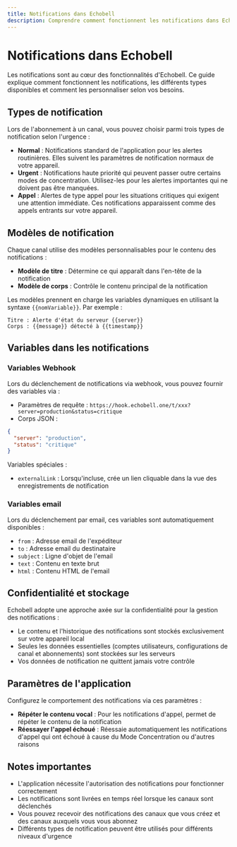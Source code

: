 ```yaml
---
title: Notifications dans Echobell
description: Comprendre comment fonctionnent les notifications dans Echobell et les différents types disponibles.
---
```


# Notifications dans Echobell

Les notifications sont au cœur des fonctionnalités d'Echobell. Ce guide explique comment fonctionnent les notifications, les différents types disponibles et comment les personnaliser selon vos besoins.

## Types de notification

Lors de l'abonnement à un canal, vous pouvez choisir parmi trois types de notification selon l'urgence :

- **Normal** : Notifications standard de l'application pour les alertes routinières. Elles suivent les paramètres de notification normaux de votre appareil.
- **Urgent** : Notifications haute priorité qui peuvent passer outre certains modes de concentration. Utilisez-les pour les alertes importantes qui ne doivent pas être manquées.
- **Appel** : Alertes de type appel pour les situations critiques qui exigent une attention immédiate. Ces notifications apparaissent comme des appels entrants sur votre appareil.

## Modèles de notification

Chaque canal utilise des modèles personnalisables pour le contenu des notifications :

- **Modèle de titre** : Détermine ce qui apparaît dans l'en-tête de la notification
- **Modèle de corps** : Contrôle le contenu principal de la notification

Les modèles prennent en charge les variables dynamiques en utilisant la syntaxe `{{nomVariable}}`. Par exemple :

```
Titre : Alerte d'état du serveur {{server}}
Corps : {{message}} détecté à {{timestamp}}
```

## Variables dans les notifications

### Variables Webhook

Lors du déclenchement de notifications via webhook, vous pouvez fournir des variables via :

- Paramètres de requête : `https://hook.echobell.one/t/xxx?server=production&status=critique`
- Corps JSON :

```json
{
  "server": "production",
  "status": "critique"
}
```

Variables spéciales :

- `externalLink` : Lorsqu'incluse, crée un lien cliquable dans la vue des enregistrements de notification

### Variables email

Lors du déclenchement par email, ces variables sont automatiquement disponibles :

- `from` : Adresse email de l'expéditeur
- `to` : Adresse email du destinataire
- `subject` : Ligne d'objet de l'email
- `text` : Contenu en texte brut
- `html` : Contenu HTML de l'email

## Confidentialité et stockage

Echobell adopte une approche axée sur la confidentialité pour la gestion des notifications :

- Le contenu et l'historique des notifications sont stockés exclusivement sur votre appareil local
- Seules les données essentielles (comptes utilisateurs, configurations de canal et abonnements) sont stockées sur les serveurs
- Vos données de notification ne quittent jamais votre contrôle

## Paramètres de l'application

Configurez le comportement des notifications via ces paramètres :

- **Répéter le contenu vocal** : Pour les notifications d'appel, permet de répéter le contenu de la notification
- **Réessayer l'appel échoué** : Réessaie automatiquement les notifications d'appel qui ont échoué à cause du Mode Concentration ou d'autres raisons

## Notes importantes

- L'application nécessite l'autorisation des notifications pour fonctionner correctement
- Les notifications sont livrées en temps réel lorsque les canaux sont déclenchés
- Vous pouvez recevoir des notifications des canaux que vous créez et des canaux auxquels vous vous abonnez
- Différents types de notification peuvent être utilisés pour différents niveaux d'urgence
